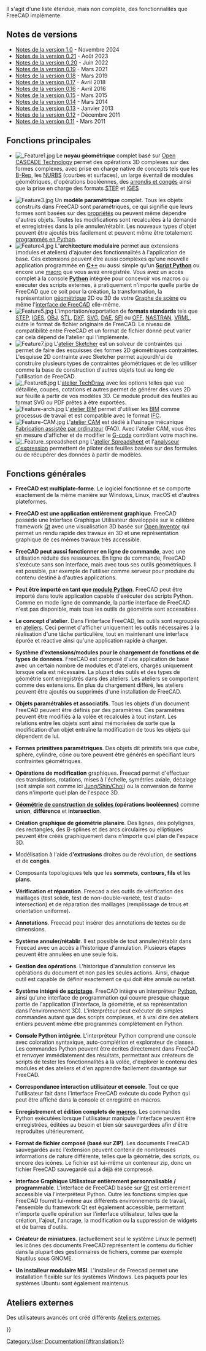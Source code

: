<languages/>

{{Docnav/fr
|[[About_FreeCAD/fr|À propos de FreeCAD]]
|[[Installing_on_Windows/fr|Installation sous Windows]]
}}

Il s'agit d'une liste étendue, mais non complète, des fonctionnalités que FreeCAD implémente.

{{TOCright}}

<span id="Release_notes"></span>
== Notes de versions ==

* [[Release_notes_1.0/fr|Notes de la version 1.0]] - Novembre 2024
* [[Release_notes_0.21/fr|Notes de la version 0.21]] - Août 2023
* [[Release_notes_0.20/fr|Notes de la version 0.20]] - Juin 2022
* [[Release_notes_0.19/fr|Notes de la version 0.19]] - Mars 2021
* [[Release_notes_0.18/fr|Notes de la version 0.18]] - Mars 2019
* [[Release_notes_0.17/fr|Notes de la version 0.17]] - Avril 2018
* [[Release_notes_0.16/fr|Notes de la version 0.16]] - Avril 2016
* [[Release_notes_0.15/fr|Notes de la version 0.15]] - Mars 2015
* [[Release_notes_0.14/fr|Notes de la version 0.14]] - Mars 2014
* [[Release_notes_0.13/fr|Notes de la version 0.13]] - Janvier 2013
* [[Release_notes_0.12/fr|Notes de la version 0.12]] - Décembre 2011
* [[Release_notes_0.11/fr|Notes de la version 0.11]] - Mars 2011

<span id="Key_features"></span>
== Fonctions principales ==

* [[Image: Feature1.jpg|left]] Le '''noyau géométrique''' complet basé sur [https://fr.wikipedia.org/wiki/Open_CASCADE_Technology Open CASCADE Technology] permet des opérations 3D complexes sur des formes complexes, avec prise en charge native de concepts tels que les [https://fr.wikipedia.org/wiki/B-Rep B-Rep], les [https://fr.wikipedia.org/wiki/NURBS NURBS] (courbes et surfaces), un large éventail de modules géométriques, d'opérations booléennes, des [https://fr.wikipedia.org/wiki/Arrondi_et_cong%C3%A9 arrondis et congés] ainsi que la prise en charge des formats [https://fr.wikipedia.org/wiki/Standard_pour_l%27%C3%A9change_de_donn%C3%A9es_de_produit STEP] et [https://fr.wikipedia.org/wiki/Initial_Graphics_Exchange_Specification IGES] 
{{clear}}
* [[Image:Feature3.jpg|left]] Un '''modèle paramétrique''' complet. Tous les objets construits dans FreeCAD sont paramétriques, ce qui signifie que leurs formes sont basées sur des [[Property/fr|propriétés]] ou peuvent même dépendre d'autres objets. Toutes les modifications sont recalculées à la demande et enregistrées dans la pile annuler/rétablir. Les nouveaux types d'objet peuvent être ajoutés très facilement et peuvent même être totalement [[Scripted_objects/fr|programmés en Python]].{{clear}}
* [[Image:Feature4.jpg|left]] L''''architecture modulaire''' permet aux extensions (modules et ateliers) d'ajouter des fonctionnalités à l'application de base. Ces extensions peuvent être aussi complexes qu'une nouvelle application programmée en '''[https://fr.wikipedia.org/wiki/C%2B%2B C++]''' ou aussi simple qu'un '''[[Power_users_hub/fr|Script Python]]''' ou encore une [[Macros/fr|macro]] que vous avez enregistrée. Vous avez un accès complet à la console '''[http://www.python.org/ Python]''' intégrée pour concevoir vos macros ou exécuter des scripts externes, à pratiquement n'importe quelle partie de FreeCAD que ce soit pour la création, la transformation, la représentation [[Topological_data_scripting/fr|géométrique]] 2D ou 3D de votre [[Scenegraph/fr|Graphe de scène]] ou même l'[[PySide/fr|interface de FreeCAD]] elle-même.{{clear}}
* [[Image:Feature5.jpg|left]] L'importation/exportation de '''formats standards''' tels que [https://fr.wikipedia.org/wiki/Standard_pour_l%27%C3%A9change_de_donn%C3%A9es_de_produit STEP], [https://fr.wikipedia.org/wiki/Initial_Graphics_Exchange_Specification IGES], [https://fr.wikipedia.org/wiki/Obj OBJ], [https://fr.wikipedia.org/wiki/Fichier_de_st%C3%A9r%C3%A9olithographie STL], [https://fr.wikipedia.org/wiki/Drawing_eXchange_Format DXF], [http://fr.wikipedia.org/wiki/Scalable_Vector_Graphics SVG], [https://fr.wikipedia.org/wiki/Collaborative_Design_Activity DAE], [https://fr.wikipedia.org/wiki/Industry_Foundation_Classes SFI] ou [https://people.sc.fsu.edu/~jburkardt/data/off/off.html OFF], [https://fr.wikipedia.org/wiki/Nastran NASTRAN], [https://fr.wikipedia.org/wiki/Virtual_Reality_Markup_Language VRML], outre le format de fichier originaire de FreeCAD''' {{FileName|[[File Format FCStd/fr|FCStd]]}}'''. Le niveau de compatibilité entre FreeCAD et un format de fichier donné peut varier car cela dépend de l'atelier qui l'implémente.{{clear}}
* [[Image:Feature7.jpg|left]] L'[[Sketcher_Workbench/fr|atelier Sketcher]] est un solveur de contraintes qui permet de faire des esquisses des formes 2D géométriques contraintes. L'esquisse 2D contrainte avec Sketcher permet aujourdh'ui de construire plusieurs types de contraintes géométriques et de les utiliser comme la base de construction d'autres objets tout au long de l'utilisation de FreeCAD.{{clear}}
* [[Image: Feature8.jpg|left]] L'[[TechDraw_Workbench/fr|atelier TechDraw]] avec les options telles que vue détaillée, coupes, cotations et autres permet de générer des vues 2D sur feuille à partir de vos modèles 3D. Ce module produit des feuilles au format SVG ou PDF prêtes à être exportées.{{clear}}
* [[Image:Feature-arch.jpg|left]] L'[[BIM_Workbench/fr|atelier BIM]] permet d'utiliser les [http://fr.wikipedia.org/wiki/Building_Information_Modeling BIM] comme processus de travail et est compatible avec le format [http://fr.wikipedia.org/wiki/Industry_Foundation_Classes IFC].{{clear}}
* [[Image:Feature-CAM.jpg|left]] L'[[CAM_Workbench/fr|atelier CAM]] est dédié à l'usinage mécanique [https://fr.wikipedia.org/wiki/Fabrication_assist%C3%A9e_par_ordinateur Fabrication assistée par ordinateur] (FAO). Avec l'atelier CAM, vous êtes en mesure d'afficher et de modifier le [https://fr.wikipedia.org/wiki/Programmation_de_commande_num%C3%A9rique G-code] contrôlant votre machine. {{clear}}
* [[Image: Feature_spreadsheet.png|left]] L'[[Spreadsheet_Workbench/fr|atelier Spreadsheet]] et l'[[Expressions/fr|analyseur d'expression]] permettent de piloter des feuilles basées sur des formules ou de récupérer des données à partir de modèles. {{Clear}}

<span id="General_features"></span>
== Fonctions générales ==

*'''FreeCAD est multiplate-forme'''. Le logiciel fonctionne et se comporte exactement de la même manière sur Windows, Linux, macOS et d'autres plateformes.

* '''FreeCAD est une application entièrement graphique'''. FreeCAD  possède une Interface Graphique Utilisateur développée sur le célèbre framework [https://www.qt.io/ Qt] avec une visualisation 3D basée sur [[wikipedia:fr:Inventor (bibliothèque logicielle)|Open Inventor]] qui permet un rendu rapide des travaux en 3D et une représentation graphique de ces mêmes travaux très accessible.

* '''FreeCAD peut aussi fonctionner en ligne de commande''', avec une utilisation réduite des ressources. En ligne de commande, FreeCAD s'exécute sans son interface, mais avec tous ses outils géométriques. Il est possible, par exemple de l'utiliser comme serveur pour produire du contenu destiné à d'autres applications.

* '''Peut être importé en tant que [[Embedding_FreeCAD/fr|module Python]]'''. FreeCAD peut être importé dans toute application capable d'exécuter des scripts Python. Comme en mode ligne de commande, la partie interface de FreeCAD n'est pas disponible, mais tous les outils de géométrie sont accessibles.

* '''Le concept d'atelier'''. Dans l'interface FreeCAD, les outils sont regroupés en [[Workbenches/fr|ateliers]]. Ceci permet d'afficher uniquement les outils nécessaires à la réalisation d'une tâche particulière, tout en maintenant une interface épurée et réactive ainsi qu'une application rapide à charger.

* '''Système d'extensions/modules pour le chargement de fonctions et de types de données'''. FreeCAD est composé d'une application de base avec un certain nombre de modules et d'ateliers, chargés uniquement lorsque cela est nécessaire. La plupart des outils et des types de géométrie sont enregistrés dans des ateliers. Les ateliers se comportent comme des extensions. En plus du chargement différé, les ateliers peuvent être ajoutés ou supprimés d'une installation de FreeCAD.

* '''Objets paramétrables et associatifs'''. Tous les objets d'un document FreeCAD peuvent être définis par des paramètres. Ces paramètres peuvent être modifiés à la volée et recalculés à tout instant. Les relations entre les objets sont ainsi mémorisées de sorte que la modification d'un objet entraîne la modification de tous les objets qui dépendent de lui.

* '''Formes primitives paramétriques'''. Des objets dit primitifs tels que cube, sphère, cylindre, cône ou tore peuvent être générés en spécifiant leurs contraintes géométriques.

* '''Opérations de modification''' graphiques. Freecad permet d'effectuer des translations, rotations, mises à l'échelle, symétries axiale, décalage (soit simple soit comme ici [https://www.researchgate.net/publication/240754626_Self-intersection_Removal_in_Triangular_Mesh_Offsetting Jung/Shin/Choi]) ou la conversion de forme dans n'importe quel plan de l'espace 3D.

* '''[[Constructive solid geometry/fr|Géométrie de construction de solides ]] (opérations booléennes)''' comme '''union''', '''différence''' et '''intersection'''.

* '''Création graphique de géométrie planaire'''. Des lignes, des polylignes, des rectangles, des B-splines et des arcs circulaires ou elliptiques peuvent être créés graphiquement dans n'importe quel plan de l'espace 3D.

* Modélisation à l'aide d''''extrusions''' droites ou de révolution, de '''sections''' et de '''congés'''.

* Composants topologiques tels que les '''sommets, contours, fils''' et les '''plans'''.

* ''' Vérification et réparation'''. Freecad a des outils de vérification des maillages (test solide, test de non-double-variété, test d'auto-intersection) et de réparation des maillages (remplissage de trous et orientation uniforme).

* '''Annotations'''. Freecad peut insérer des annotations de textes ou de dimensions.

* '''Système annuler/rétablir'''. Il est possible de tout annuler/rétablir dans Freecad avec un accès à l'historique d'annulation. Plusieurs étapes peuvent être annulées en une seule fois.

* '''Gestion des opérations'''. L'historique d'annulation conserve les opérations du document et non pas les seules actions. Ainsi, chaque outil est capable de définir exactement ce qui doit être annulé ou refait.

* '''Système intégré de [[Power_users_hub/fr|scriptage]]'''. FreeCAD intègre un interpréteur [https://www.python.org/ Python],  ainsi qu'une interface de programmation qui couvre presque chaque partie de l'application (l'interface, la géométrie, et sa représentation dans l'environnement 3D). L'interpréteur peut exécuter de simples commandes autant que des scripts complexes, et à vrai dire des ateliers entiers peuvent même être programmés complètement en Python.

* '''Console Python intégrée'''. L'interpréteur Python comprend une console avec coloration syntaxique, auto-complétion et explorateur de classes. Les commandes Python peuvent être écrites directement dans FreeCAD et renvoyer immédiatement des résultats, permettant aux créateurs de scripts de tester les fonctionnalités à la volée, d'explorer le contenu des modules et des ateliers et d'en apprendre facilement davantage sur FreeCAD.

* '''Correspondance interaction utilisateur et console'''. Tout ce que l'utilisateur fait dans l'interface FreeCAD exécute du code Python qui peut être affiché dans la console et enregistré en macros.

* '''Enregistrement et édition complets de [[Macros/fr|macros]]'''. Les commandes Python exécutées lorsque l'utilisateur manipule l'interface peuvent être enregistrées, éditées au besoin et bien sûr sauvegardées afin  d'être reproduites ultérieurement.

* '''Format de fichier composé (basé sur ZIP)'''. Les documents FreeCAD sauvegardés avec l'extension {{FileName|.[[File Format FCStd/fr|FCStd]]}} peuvent contenir de nombreuses informations de nature différente, telles que la géométrie, des scripts, ou encore des icônes. Le fichier {{FileName|.FCStd}} est lui-même un conteneur zip, donc un fichier FreeCAD sauvegardé qui a déjà été compressé.

* '''Interface Graphique Utilisateur entièrement personnalisable / programmable'''. L'interface de FreeCAD basée sur [https://www.qt.io/ Qt] est entièrement accessible via l'interpréteur Python. Outre les fonctions simples que FreeCAD fournit lui-même aux différents environnements de travail, l'ensemble du framework Qt est également accessible, permettant n'importe quelle opération sur l'interface utilisateur, telles que la création, l'ajout, l'ancrage, la modification ou la suppression de widgets et de barres d'outils.

* '''Créateur de miniatures'''. (actuellement seul le système Linux le permet) les icônes des documents FreeCAD représentent le contenu du fichier dans la plupart des gestionnaires de fichiers, comme par exemple Nautilus sous GNOME.

* '''Un installeur modulaire MSI'''. L'installeur de Freecad permet une installation flexible sur les systèmes Windows. Les paquets pour les systèmes Ubuntu sont également maintenus.

<span id="Extra_Workbenches"></span>
== Ateliers externes ==

Des utilisateurs avancés ont créé différents [[External_workbenches/fr|Ateliers externes]].


{{Docnav/fr
|[[About_FreeCAD/fr|À propos de FreeCAD]]
|[[Installing_on_Windows/fr|Installation sous Windows]]
}}

{{Userdocnavi{{#translation:}}}}
[[Category:User Documentation{{#translation:}}]]